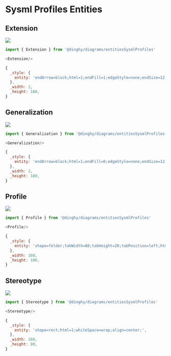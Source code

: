 
# Sysml Profiles Entities


## Extension

<Tabs>
  <TabItem value="Preview">

![](./extension.png#drawio)

  </TabItem>
  <TabItem value="Usage">
    
```js
import { Extension } from '@dinghy/diagrams/entitiesSysmlProfiles'

<Extension/>
```

  </TabItem>
  <TabItem value="Definition">
    
```js
{
  _style: {
    entity: 'endArrow=block;html=1;endFill=1;edgeStyle=none;endSize=12;labelBackgroundColor=none;align=left;',
  },
  _width: 2,
  _height: 180,
}
```

  </TabItem>
</Tabs>


## Generalization

<Tabs>
  <TabItem value="Preview">

![](./generalization.png#drawio)

  </TabItem>
  <TabItem value="Usage">
    
```js
import { Generalization } from '@dinghy/diagrams/entitiesSysmlProfiles'

<Generalization/>
```

  </TabItem>
  <TabItem value="Definition">
    
```js
{
  _style: {
    entity: 'endArrow=block;html=1;endFill=0;edgeStyle=none;endSize=12;labelBackgroundColor=none;align=left;',
  },
  _width: 2,
  _height: 180,
}
```

  </TabItem>
</Tabs>


## Profile

<Tabs>
  <TabItem value="Preview">

![](./profile.png#drawio)

  </TabItem>
  <TabItem value="Usage">
    
```js
import { Profile } from '@dinghy/diagrams/entitiesSysmlProfiles'

<Profile/>
```

  </TabItem>
  <TabItem value="Definition">
    
```js
{
  _style: {
    entity: 'shape=folder;tabWidth=80;tabHeight=20;tabPosition=left;html=1;whiteSpace=wrap;align=center;',
  },
  _width: 160,
  _height: 100,
}
```

  </TabItem>
</Tabs>


## Stereotype

<Tabs>
  <TabItem value="Preview">

![](./stereotype.png#drawio)

  </TabItem>
  <TabItem value="Usage">
    
```js
import { Stereotype } from '@dinghy/diagrams/entitiesSysmlProfiles'

<Stereotype/>
```

  </TabItem>
  <TabItem value="Definition">
    
```js
{
  _style: {
    entity: 'shape=rect;html=1;whiteSpace=wrap;align=center;',
  },
  _width: 160,
  _height: 80,
}
```

  </TabItem>
</Tabs>

